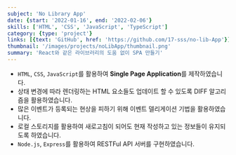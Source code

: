 ```yaml
---
subject: 'No Library App'
date: {start: '2022-01-16', end: '2022-02-06'}
skills: ['HTML', 'CSS', 'JavaScript', 'TypeScript']
category: {type: 'project'}
links: [{text: 'GitHub', href: 'https://github.com/17-sss/no-lib-App'}]
thumbnail: '/images/projects/noLibApp/thumbnail.png'
summary: 'React와 같은 라이브러리의 도움 없이 SPA 만들기'
---
```


- `HTML`, `CSS`, `JavaScript`를 활용하여 **Single Page Application**를 제작하였습니다.
- 상태 변경에 따라 렌더링하는 HTML 요소들도 업데이트 할 수 있도록 DIFF 알고리즘을 활용하였습니다.
- 많은 이벤트가 등록되는 현상을 피하기 위해 이벤트 델리게이션 기법을 활용하였습니다.
- 로컬 스토리지를 활용하여 새로고침이 되어도 현재 작성하고 있는 정보들이 유지되도록 하였습니다.
- `Node.js`, `Express`를 활용하여 RESTFul API 서버를 구현하였습니다.

